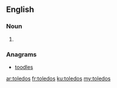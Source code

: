 ==English==

===Noun===
{{head|en}}

# {{plural of|toledo}}

===Anagrams===
* [[toodles#English|toodles]]

[[ar:toledos]]
[[fr:toledos]]
[[ku:toledos]]
[[my:toledos]]
